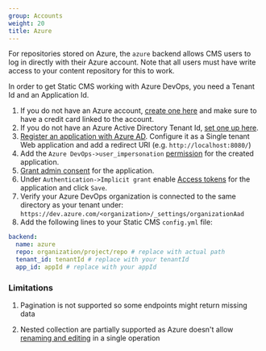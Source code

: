 ```yaml
---
group: Accounts
weight: 20
title: Azure
---
```


For repositories stored on Azure, the `azure` backend allows CMS users to log in directly with their Azure account. Note that all users must have write access to your content repository for this to work.

In order to get Static CMS working with Azure DevOps, you need a Tenant Id and an Application Id.

1. If you do not have an Azure account, [create one here](https://azure.microsoft.com/en-us/free/?WT.mc_id=A261C142F) and make sure to have a credit card linked to the account.
2. If you do not have an Azure Active Directory Tenant Id, [set one up here](https://docs.microsoft.com/en-us/azure/active-directory/develop/quickstart-create-new-tenant).
3. [Register an application with Azure AD](https://docs.microsoft.com/en-us/azure/active-directory/develop/quickstart-register-app). Configure it as a Single tenant Web application and add a redirect URI (e.g. `http://localhost:8080/`)
4. Add the `Azure DevOps->user_impersonation` [permission](https://docs.microsoft.com/en-us/azure/active-directory/develop/quickstart-configure-app-access-web-apis#add-permissions-to-access-your-web-api) for the created application.
5. [Grant admin consent](https://docs.microsoft.com/en-us/azure/active-directory/develop/quickstart-configure-app-access-web-apis#admin-consent-button) for the application.
6. Under `Authentication->Implicit grant` enable [Access tokens](https://docs.microsoft.com/en-us/azure/active-directory/develop/access-tokens) for the application and click `Save`.
7. Verify your Azure DevOps organization is connected to the same directory as your tenant under: `https://dev.azure.com/<organization>/_settings/organizationAad`
8. Add the following lines to your Static CMS `config.yml` file:

```yaml
backend:
  name: azure
  repo: organization/project/repo # replace with actual path
  tenant_id: tenantId # replace with your tenantId
  app_id: appId # replace with your appId
```

### Limitations

1. Pagination is not supported so some endpoints might return missing data

2. Nested collection are partially supported as Azure doesn't allow [renaming and editing](https://docs.microsoft.com/en-us/rest/api/azure/devops/git/pushes/create?view=azure-devops-rest-6.1&source=docs#rename-a-file) in a single operation
